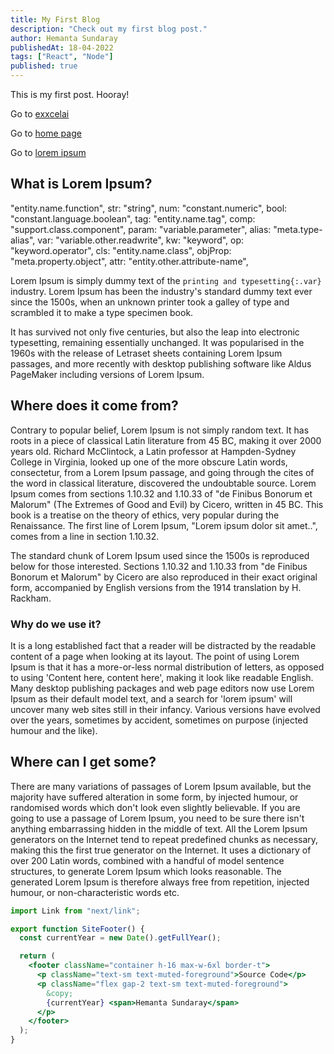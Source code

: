 ```yaml
---
title: My First Blog
description: "Check out my first blog post."
author: Hemanta Sundaray
publishedAt: 18-04-2022
tags: ["React", "Node"]
published: true
---
```



<BlogPostLayout frontmatter={frontmatter}>

This is my first post. Hooray!

Go to [exxcelai](https://www.excelai.pro/#features)

Go to [home page](/)

Go to [lorem ipsum](#what-is-lorem-ipsum)

## What is Lorem Ipsum?

"entity.name.function",
str: "string",
num: "constant.numeric",
bool: "constant.language.boolean",
tag: "entity.name.tag",
comp: "support.class.component",
param: "variable.parameter",
alias: "meta.type-alias",
var: "variable.other.readwrite",
kw: "keyword",
op: "keyword.operator",
cls: "entity.name.class",
objProp: "meta.property.object",
attr: "entity.other.attribute-name",

Lorem Ipsum is simply dummy text of the `printing and typesetting{:.var}` industry. Lorem Ipsum has been the industry's standard dummy text ever since the 1500s, when an unknown printer took a galley of type and scrambled it to make a type specimen book.

It has survived not only five centuries, but also the leap into electronic typesetting, remaining essentially unchanged. It was popularised in the 1960s with the release of Letraset sheets containing Lorem Ipsum passages, and more recently with desktop publishing software like Aldus PageMaker including versions of Lorem Ipsum.

## Where does it come from?

Contrary to popular belief, Lorem Ipsum is not simply random text. It has roots in a piece of classical Latin literature from 45 BC, making it over 2000 years old. Richard McClintock, a Latin professor at Hampden-Sydney College in Virginia, looked up one of the more obscure Latin words, consectetur, from a Lorem Ipsum passage, and going through the cites of the word in classical literature, discovered the undoubtable source. Lorem Ipsum comes from sections 1.10.32 and 1.10.33 of "de Finibus Bonorum et Malorum" (The Extremes of Good and Evil) by Cicero, written in 45 BC. This book is a treatise on the theory of ethics, very popular during the Renaissance. The first line of Lorem Ipsum, "Lorem ipsum dolor sit amet..", comes from a line in section 1.10.32.

The standard chunk of Lorem Ipsum used since the 1500s is reproduced below for those interested. Sections 1.10.32 and 1.10.33 from "de Finibus Bonorum et Malorum" by Cicero are also reproduced in their exact original form, accompanied by English versions from the 1914 translation by H. Rackham.

### Why do we use it?

It is a long established fact that a reader will be distracted by the readable content of a page when looking at its layout. The point of using Lorem Ipsum is that it has a more-or-less normal distribution of letters, as opposed to using 'Content here, content here', making it look like readable English. Many desktop publishing packages and web page editors now use Lorem Ipsum as their default model text, and a search for 'lorem ipsum' will uncover many web sites still in their infancy. Various versions have evolved over the years, sometimes by accident, sometimes on purpose (injected humour and the like).

## Where can I get some?

There are many variations of passages of Lorem Ipsum available, but the majority have suffered alteration in some form, by injected humour, or randomised words which don't look even slightly believable. If you are going to use a passage of Lorem Ipsum, you need to be sure there isn't anything embarrassing hidden in the middle of text. All the Lorem Ipsum generators on the Internet tend to repeat predefined chunks as necessary, making this the first true generator on the Internet. It uses a dictionary of over 200 Latin words, combined with a handful of model sentence structures, to generate Lorem Ipsum which looks reasonable. The generated Lorem Ipsum is therefore always free from repetition, injected humour, or non-characteristic words etc.

```jsx {7-13} title="site-footer.tsx"
import Link from "next/link";

export function SiteFooter() {
  const currentYear = new Date().getFullYear();

  return (
    <footer className="container h-16 max-w-6xl border-t">
      <p className="text-sm text-muted-foreground">Source Code</p>
      <p className="flex gap-2 text-sm text-muted-foreground">
        &copy;
        {currentYear} <span>Hemanta Sundaray</span>
      </p>
    </footer>
  );
}
```

</BlogPostLayout>
